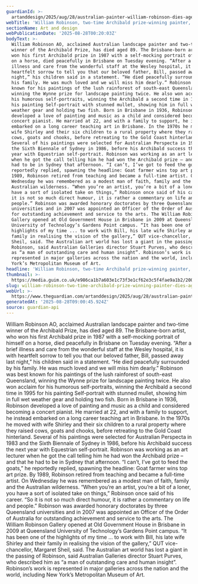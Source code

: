 ```yaml
---
guardianId: >-
  artanddesign/2025/aug/28/australian-painter-william-robinson-dies-aged-89-archibald-prize-winning
webTitle: 'William Robinson, two-time Archibald prize-winning painter, dies aged 89'
sectionName: Art and design
webPublicationDate: '2025-08-28T00:20:03Z'
bodyText: >-
  William Robinson AO, acclaimed Australian landscape painter and two-time
  winner of the Archibald Prize, has died aged 89. The Brisbane-born artist, who
  won his first Archibald prize in 1987 with a self-mocking portrait of himself
  on a horse, died peacefully in Brisbane on Tuesday evening. “After a brief
  illness and care from the wonderful staff at the Wesley hospital, it is with
  heartfelt sorrow to tell you that our beloved father, Bill, passed away last
  night,” his children said in a statement. “He died peacefully surrounded by
  his family. He was much loved and we will miss him dearly.” Robinson was best
  known for his paintings of the lush rainforest of south-east Queensland,
  winning the Wynne prize for landscape painting twice. He also won acclaim for
  his humorous self-portraits, winning the Archibald a second time in 1995 for
  his painting Self-portrait with stunned mullet, showing him in full wet
  weather gear and holding two fish. Born in Brisbane in 1936, Robinson
  developed a love of painting and music as a child and considered becoming a
  concert pianist. He married at 22, and with a family to support, he instead
  embarked on a long career teaching art in Brisbane. In the 1970s he moved with
  wife Shirley and their six children to a rural property where they raised
  cows, goats and chooks, before retreating to the Gold Coast hinterland.
  Several of his paintings were selected for Australian Perspecta in 1983 and
  the Sixth Biennale of Sydney in 1986, before his Archibald success the next
  year with Equestrian self-portrait. Robinson was working as an art lecturer
  when he got the call telling him he had won the Archibald prize – and that he
  had to be in Sydney that afternoon. “I can’t, I’ve got to feed the goats,” he
  reportedly replied, spawning the headline: Goat farmer wins top art prize. By
  1989, Robinson retired from teaching and became a full-time artist. On
  Wednesday he was remembered as a modest man of faith, family and the
  Australian wilderness. “When you’re an artist, you’re a bit of a loner, you
  have a sort of isolated take on things,” Robinson once said of his career. “So
  it is not so much direct humour, it is rather a commentary on life and
  people.” Robinson was awarded honorary doctorates by three Queensland
  universities and in 2007 was appointed an Officer of the Order of Australia
  for outstanding achievement and service to the arts. The William Robinson
  Gallery opened at Old Government House in Brisbane in 2009 at Queensland
  University of Technology’s Gardens Point campus. “It has been one of the
  highlights of my time ... to work with Bill, his late wife Shirley and their
  family in realising the vision of the gallery,” QUT vice-chancellor, Margaret
  Sheil, said. The Australian art world has lost a giant in the passing of
  Robinson, said Australian Galleries director Stuart Purves, who described him
  as “a man of outstanding care and human insight”. Robinson’s work is
  represented in major galleries across the nation and the world, including New
  York’s Metropolitan Museum of Art.
headline: 'William Robinson, two-time Archibald prize-winning painter, dies aged 89'
thumbnail: >-
  https://media.guim.co.uk/e986ca1b7a603e1c73f3e1cf62e3c5f4fae9a1b2/200_0_3143_2515/500.jpg
slug: william-robinson-two-time-archibald-prize-winning-painter-dies-aged-89
webUrl: >-
  https://www.theguardian.com/artanddesign/2025/aug/28/australian-painter-william-robinson-dies-aged-89-archibald-prize-winning
generatedAt: '2025-08-28T09:00:45.924Z'
source: guardian-api
---
```

William Robinson AO, acclaimed Australian landscape painter and two-time winner of the Archibald Prize, has died aged 89. The Brisbane-born artist, who won his first Archibald prize in 1987 with a self-mocking portrait of himself on a horse, died peacefully in Brisbane on Tuesday evening. “After a brief illness and care from the wonderful staff at the Wesley hospital, it is with heartfelt sorrow to tell you that our beloved father, Bill, passed away last night,” his children said in a statement. “He died peacefully surrounded by his family. He was much loved and we will miss him dearly.” Robinson was best known for his paintings of the lush rainforest of south-east Queensland, winning the Wynne prize for landscape painting twice. He also won acclaim for his humorous self-portraits, winning the Archibald a second time in 1995 for his painting Self-portrait with stunned mullet, showing him in full wet weather gear and holding two fish. Born in Brisbane in 1936, Robinson developed a love of painting and music as a child and considered becoming a concert pianist. He married at 22, and with a family to support, he instead embarked on a long career teaching art in Brisbane. In the 1970s he moved with wife Shirley and their six children to a rural property where they raised cows, goats and chooks, before retreating to the Gold Coast hinterland. Several of his paintings were selected for Australian Perspecta in 1983 and the Sixth Biennale of Sydney in 1986, before his Archibald success the next year with Equestrian self-portrait. Robinson was working as an art lecturer when he got the call telling him he had won the Archibald prize – and that he had to be in Sydney that afternoon. “I can’t, I’ve got to feed the goats,” he reportedly replied, spawning the headline: Goat farmer wins top art prize. By 1989, Robinson retired from teaching and became a full-time artist. On Wednesday he was remembered as a modest man of faith, family and the Australian wilderness. “When you’re an artist, you’re a bit of a loner, you have a sort of isolated take on things,” Robinson once said of his career. “So it is not so much direct humour, it is rather a commentary on life and people.” Robinson was awarded honorary doctorates by three Queensland universities and in 2007 was appointed an Officer of the Order of Australia for outstanding achievement and service to the arts. The William Robinson Gallery opened at Old Government House in Brisbane in 2009 at Queensland University of Technology’s Gardens Point campus. “It has been one of the highlights of my time ... to work with Bill, his late wife Shirley and their family in realising the vision of the gallery,” QUT vice-chancellor, Margaret Sheil, said. The Australian art world has lost a giant in the passing of Robinson, said Australian Galleries director Stuart Purves, who described him as “a man of outstanding care and human insight”. Robinson’s work is represented in major galleries across the nation and the world, including New York’s Metropolitan Museum of Art.
